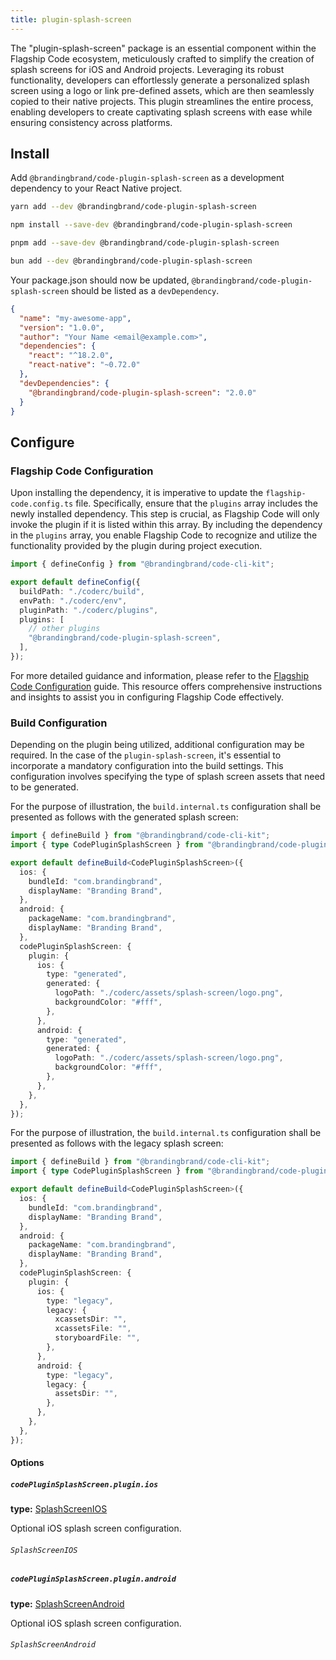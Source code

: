 ```yaml
---
title: plugin-splash-screen
---
```


The "plugin-splash-screen" package is an essential component within the Flagship Code ecosystem, meticulously crafted to simplify the creation of splash screens for iOS and Android projects. Leveraging its robust functionality, developers can effortlessly generate a personalized splash screen using a logo or link pre-defined assets, which are then seamlessly copied to their native projects. This plugin streamlines the entire process, enabling developers to create captivating splash screens with ease while ensuring consistency across platforms.

## Install

Add `@brandingbrand/code-plugin-splash-screen` as a development dependency to your React Native project.


<Tabs>
<TabItem label="yarn">

```sh
yarn add --dev @brandingbrand/code-plugin-splash-screen
```

</TabItem>
<TabItem label="npm">

```sh
npm install --save-dev @brandingbrand/code-plugin-splash-screen
```

</TabItem>
<TabItem label="pnpm">

```sh
pnpm add --save-dev @brandingbrand/code-plugin-splash-screen
```

</TabItem>
<TabItem label="bun">

```sh
bun add --dev @brandingbrand/code-plugin-splash-screen
```

</TabItem>
</Tabs>

Your package.json should now be updated, `@brandingbrand/code-plugin-splash-screen` should be listed as a `devDependency`.

```json title="package.json" ins={10}
{
  "name": "my-awesome-app",
  "version": "1.0.0",
  "author": "Your Name <email@example.com>",
  "dependencies": {
    "react": "^18.2.0",
    "react-native": "~0.72.0"
  },
  "devDependencies": {
    "@brandingbrand/code-plugin-splash-screen": "2.0.0"
  }
}
```

## Configure

### Flagship Code Configuration

Upon installing the dependency, it is imperative to update the `flagship-code.config.ts` file. Specifically, ensure that the `plugins` array includes the newly installed dependency. This step is crucial, as Flagship Code will only invoke the plugin if it is listed within this array. By including the dependency in the `plugins` array, you enable Flagship Code to recognize and utilize the functionality provided by the plugin during project execution.

```ts title="flagship-code.config.ts" ins={9}
import { defineConfig } from "@brandingbrand/code-cli-kit";

export default defineConfig({
  buildPath: "./coderc/build",
  envPath: "./coderc/env",
  pluginPath: "./coderc/plugins",
  plugins: [
    // other plugins
    "@brandingbrand/code-plugin-splash-screen",
  ],
});
```

For more detailed guidance and information, please refer to the [Flagship Code Configuration](/guides/config) guide. This resource offers comprehensive instructions and insights to assist you in configuring Flagship Code effectively.

### Build Configuration

Depending on the plugin being utilized, additional configuration may be required. In the case of the `plugin-splash-screen`, it's essential to incorporate a mandatory configuration into the build settings. This configuration involves specifying the type of splash screen assets that need to be generated.

For the purpose of illustration, the `build.internal.ts` configuration shall be presented as follows with the generated splash screen:

```ts title="build.internal.ts"
import { defineBuild } from "@brandingbrand/code-cli-kit";
import { type CodePluginSplashScreen } from "@brandingbrand/code-plugin-splash-screen";

export default defineBuild<CodePluginSplashScreen>({
  ios: {
    bundleId: "com.brandingbrand",
    displayName: "Branding Brand",
  },
  android: {
    packageName: "com.brandingbrand",
    displayName: "Branding Brand",
  },
  codePluginSplashScreen: {
    plugin: {
      ios: {
        type: "generated",
        generated: {
          logoPath: "./coderc/assets/splash-screen/logo.png",
          backgroundColor: "#fff",
        },
      },
      android: {
        type: "generated",
        generated: {
          logoPath: "./coderc/assets/splash-screen/logo.png",
          backgroundColor: "#fff",
        },
      },
    },
  },
});
```

For the purpose of illustration, the `build.internal.ts` configuration shall be presented as follows with the legacy splash screen:

```ts title="build.internal.ts"
import { defineBuild } from "@brandingbrand/code-cli-kit";
import { type CodePluginSplashScreen } from "@brandingbrand/code-plugin-splash-screen";

export default defineBuild<CodePluginSplashScreen>({
  ios: {
    bundleId: "com.brandingbrand",
    displayName: "Branding Brand",
  },
  android: {
    packageName: "com.brandingbrand",
    displayName: "Branding Brand",
  },
  codePluginSplashScreen: {
    plugin: {
      ios: {
        type: "legacy",
        legacy: {
          xcassetsDir: "",
          xcassetsFile: "",
          storyboardFile: "",
        },
      },
      android: {
        type: "legacy",
        legacy: {
          assetsDir: "",
        },
      },
    },
  },
});
```

#### Options

##### `codePluginSplashScreen.plugin.ios`

**type:** [SplashScreenIOS](#splashscreenios)

Optional iOS splash screen configuration.

###### `SplashScreenIOS`

##### `codePluginSplashScreen.plugin.android`

**type:** [SplashScreenAndroid](#splashscreenandroid)

Optional iOS splash screen configuration.

###### `SplashScreenAndroid`
